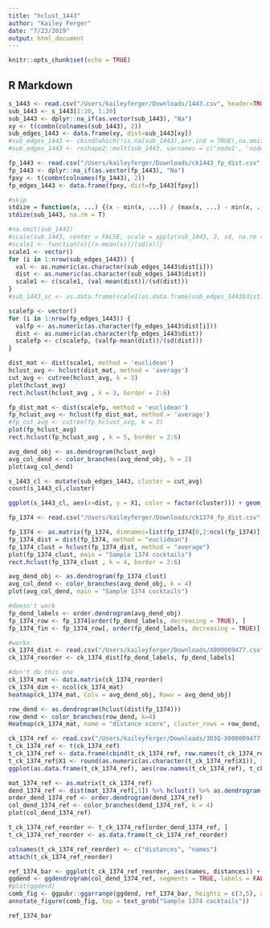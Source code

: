 ```yaml
---
title: "hclust_1443"
author: "Kailey Ferger"
date: "7/23/2019"
output: html_document
---
```


```r
knitr::opts_chunk$set(echo = TRUE)
```

## R Markdown
```r
s_1443 <- read.csv("/Users/kaileyferger/Downloads/1443.csv", header=TRUE, row.names = 1, sep = ",")
sub_1443 <- s_1443[1:20, 1:20]
sub_1443 <- dplyr::na_if(as.vector(sub_1443), "Na")
xy <- t(combn(colnames(sub_1443), 2))
sub_edges_1443 <- data.frame(xy, dist=sub_1443[xy])
#sub_edges_1443 <- cbind(which(!is.na(sub_1443),arr.ind = TRUE),na.omit(as.vector(sub_1443)))
#sub_edges_1443 <- reshape2::melt(sub_1443, varnames = c('node1', 'node2', 'value'), na.rm = TRUE)
```
```r
fp_1443 <- read.csv("/Users/kaileyferger/Downloads/ck1443_fp_dist.csv", header = TRUE, row.names = 1, sep = ",")
fp_1443 <- dplyr::na_if(as.vector(fp_1443), "Na")
fpxy <- t(combn(colnames(fp_1443), 2))
fp_edges_1443 <- data.frame(fpxy, dist=fp_1443[fpxy])
```

```r
#skip
stdize = function(x, ...) {(x - min(x, ...)) / (max(x, ...) - min(x, ...))}
stdize(sub_1443, na.rm = T)
```

```r
#na.omit(sub_1443)
#scale(sub_1443, center = FALSE, scale = apply(sub_1443, 2, sd, na.rm = TRUE))
#scale1 <- function(x){(x-mean(x))/(sd(x))}
scale1 <- vector()
for (i in 1:nrow(sub_edges_1443)) {
  val <- as.numeric(as.character(sub_edges_1443$dist[i]))
  dist <- as.numeric(as.character(sub_edges_1443$dist))
  scale1 <- c(scale1, (val-mean(dist))/(sd(dist)))
}
#sub_1443_sc <- as.data.frame(scale1(as.data.frame(sub_edges_1443$dist)))
```
```r
scalefp <- vector()
for (i in 1:nrow(fp_edges_1443)) {
  valfp <- as.numeric(as.character(fp_edges_1443$dist[i]))
  dist <- as.numeric(as.character(fp_edges_1443$dist))
  scalefp <- c(scalefp, (valfp-mean(dist))/(sd(dist)))
}
```

```r
dist_mat <- dist(scale1, method = 'euclidean')
hclust_avg <- hclust(dist_mat, method = 'average')
cut_avg <- cutree(hclust_avg, k = 3)
plot(hclust_avg)
rect.hclust(hclust_avg , k = 3, border = 2:6)
```
```r
fp_dist_mat <- dist(scalefp, method = 'euclidean')
fp_hclust_avg <- hclust(fp_dist_mat, method = 'average')
#fp_cut_avg <- cutree(fp_hclust_avg, k = 3)
plot(fp_hclust_avg)
rect.hclust(fp_hclust_avg , k = 5, border = 2:6)
```

```r
avg_dend_obj <- as.dendrogram(hclust_avg)
avg_col_dend <- color_branches(avg_dend_obj, h = 2)
plot(avg_col_dend)
```
```r
s_1443_cl <- mutate(sub_edges_1443, cluster = cut_avg)
count(s_1443_cl,cluster)
```
```r
ggplot(s_1443_cl, aes(x=dist, y = X1, color = factor(cluster))) + geom_point()
```
```r
fp_1374 <- read.csv("/Users/kaileyferger/Downloads/ck1374_fp_dist.csv", row.names = 1, header = TRUE, sep=",")

fp_1374 <- as.matrix(fp_1374, dimnames=list(fp_1374[0,2:ncol(fp_1374)], fp_1374[0,2:ncol(fp_1374)]))
fp_1374_dist = dist(fp_1374, method = "euclidean")
fp_1374_clust = hclust(fp_1374_dist, method = "average")
plot(fp_1374_clust, main = "Sample 1374 cocktails")
rect.hclust(fp_1374_clust , k = 4, border = 2:6)
```
```r
avg_dend_obj <- as.dendrogram(fp_1374_clust)
avg_col_dend <- color_branches(avg_dend_obj, k = 4)
plot(avg_col_dend, main = "Sample 1374 cocktails")
```
```r
#doesn't work
fp_dend_labels <- order.dendrogram(avg_dend_obj)
fp_1374_row <- fp_1374[order(fp_dend_labels, decreasing = TRUE), ]
fp_1374_fin <- fp_1374_row[, order(fp_dend_labels, decreasing = TRUE)]
```
```r
#works
ck_1374_dist <- read.csv("/Users/kaileyferger/Downloads/X000009477.csv", header = TRUE, row.names = 1, sep = ",")
ck_1374_reorder <- ck_1374_dist[fp_dend_labels, fp_dend_labels]
```
```r
#don't do this one
ck_1374_mat <- data.matrix(ck_1374_reorder)
ck_1374_dim <- ncol(ck_1374_mat)
heatmap(ck_1374_mat, Colv = avg_dend_obj, Rowv = avg_dend_obj)

```
```r
row_dend <- as.dendrogram(hclust(dist(fp_1374)))
row_dend <- color_branches(row_dend, k=4)
Heatmap(ck_1374_mat, name = "distance score", cluster_rows = row_dend, cluster_columns = row_dend, row_dend_reorder = FALSE, column_dend_reorder = FALSE, column_title = "Sample 1374 cocktails")
```
```r
ck_1374_ref <- read.csv("/Users/kaileyferger/Downloads/3D3Q-X000009477-dist.csv", header = TRUE, sep = ",")
t_ck_1374_ref <- t(ck_1374_ref)
t_ck_1374_ref <- data.frame(cbind(t_ck_1374_ref, row.names(t_ck_1374_ref)))
t_ck_1374_ref$X1 <- round(as.numeric(as.character(t_ck_1374_ref$X1)), 3)
ggplot(as.data.frame(t_ck_1374_ref), aes(row.names(t_ck_1374_ref), t_ck_1374_ref$X1, fill = t_ck_1374_ref$X1)) + geom_col() + theme(axis.text.x = element_text(angle = 90)) + xlab("cocktails") + ylab("distance") + ggtitle("Sample 1734 vs PDB reference")
```
```r
mat_1374_ref <- as.matrix(t_ck_1374_ref)
dend_1374_ref <- dist(mat_1374_ref[,1]) %>% hclust() %>% as.dendrogram() 
order_dend_1374_ref <- order.dendrogram(dend_1374_ref)
col_dend_1374_ref <- color_branches(dend_1374_ref, k = 4)
plot(col_dend_1374_ref)
```
```r
t_ck_1374_ref_reorder <- t_ck_1374_ref[order_dend_1374_ref, ]
t_ck_1374_ref_reorder <- as.data.frame(t_ck_1374_ref_reorder)

colnames(t_ck_1374_ref_reorder) <- c("distances", "names")
attach(t_ck_1374_ref_reorder)

ref_1374_bar <- ggplot(t_ck_1374_ref_reorder, aes(names, distances)) + geom_col(fill = "#9999FF") + scale_x_discrete(limits = names) + theme(axis.text.x = element_text(angle = 90, size = 8)) + xlab("cocktails") + ylab("distance") + theme(plot.margin = unit(c(-1, -1,1,-1), "cm"))
ggdend <- ggdendrogram(col_dend_1374_ref, segments = TRUE, labels = FALSE, leaf_labels = FALSE, theme_dendro = TRUE)
#plot(ggdend)
comb_fig <- ggpubr::ggarrange(ggdend, ref_1374_bar, heights = c(3,5), align = "v", nrow = 2, ncol = 1)
annotate_figure(comb_fig, top = text_grob("Sample 1374 cocktails"))
```
```r
ref_1374_bar
```


